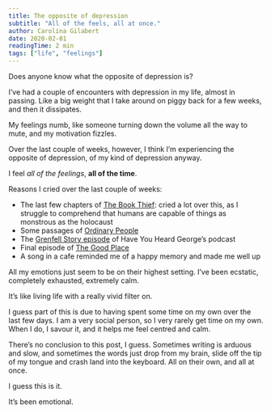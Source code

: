 ```yaml
---
title: The opposite of depression
subtitle: "All of the feels, all at once."
author: Carolina Gilabert
date: 2020-02-01
readingTime: 2 min
tags: ["life", "feelings"]
---
```


Does anyone know what the opposite of depression is?

I’ve had a couple of encounters with depression in my life, almost in passing. Like a big weight that I take around on piggy back for a few weeks, and then it dissipates.

My feelings numb, like someone turning down the volume all the way to mute, and my motivation fizzles.

Over the last couple of weeks, however, I think I’m experiencing the opposite of depression, of my kind of depression anyway.

I feel _all of the feelings_, **all of the time**.

Reasons I cried over the last couple of weeks:

- The last few chapters of [The Book Thief](https://www.hive.co.uk/Product/Markus-Zusak/The-Book-Thief--Includes-a-chapter-from-his-new-book-BRIDGE-OF-CLAY/19375811): cried a lot over this, as I struggle to comprehend that humans are capable of things as monstrous as the holocaust
- Some passages of [Ordinary People](https://www.hive.co.uk/Product/Diana-Evans/Ordinary-People/23350730)
- The [Grenfell Story episode](https://www.bbc.co.uk/programmes/p07qtmfs) of Have You Heard George’s podcast
- Final episode of [The Good Place](https://www.netflix.com/title/80113701)
- A song in a cafe reminded me of a happy memory and made me well up

All my emotions just seem to be on their highest setting. I’ve been ecstatic, completely exhausted, extremely calm.

It’s like living life with a really vivid filter on.

I guess part of this is due to having spent some time on my own over the last few days. I am a very social person, so I very rarely get time on my own. When I do, I savour it, and it helps me feel centred and calm.

There’s no conclusion to this post, I guess. Sometimes writing is arduous and slow, and sometimes the words just drop from my brain, slide off the tip of my tongue and crash land into the keyboard. All on their own, and all at once.

I guess this is it.

It’s been emotional.
